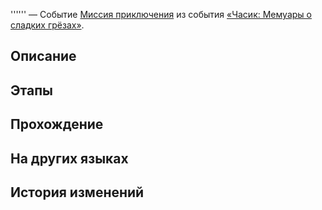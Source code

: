 {{Дополнить|Диалоги.}}
{{Миссия Инфобокс
|id              = 8022106
|Название        = 
|Изображение     = Миссия Освоения .png
|Тип             = Миссия приключения
|События         = «Часик: Мемуары о сладких грёзах»
|Глава           = 
|Условия         = Завершена [[Миссия приключения]] ''[[Остановившиеся часы]]''
|Персонажи       = Первопроходец
|СтартЛокация    = Тематический парк Студии «Часы»
|Мир             = Пенакония
|Локации         = Тематический парк Студии «Часы»
|Предыдущая      = Остановившиеся часы
|Следующая       = 
|Награды         = 
}}
'''''' — Событие [[Миссия приключения]] из события [[«Часик: Мемуары о сладких грёзах»]].

==Описание==
{{Описание|<!--официальное описание из Перекрёстка судеб-->}}

==Этапы==


==Прохождение==
{{Дополнить}}


{{Диалог Конец}}

==На других языках==
{{На других языках
|en   = 
|zhs  = 
|zht  = 
|ja   = 
|ko   = 
|es   = 
|fr   = 
|ru   = 
|th   = 
|vi   = 
|de   = 
|id   = 
|pt   = 
}}

==История изменений==
{{История изменений|2.7}}
